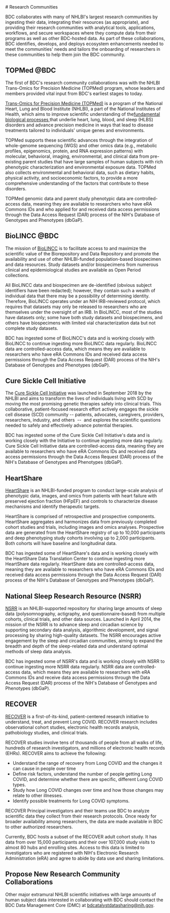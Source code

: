 
<PageContent width="95%" maxWidth="1200px" center gutters>
# Research Communities

BDC collaborates with many of NHLBI's largest research communities by ingesting their data, integrating their resources (as appropriate), and providing their research communities with analytical tools, applications, workflows, and secure workspaces where they compute data from their programs as well as other BDC-hosted data. As part of these collaborations, BDC identifies, develops, and deploys ecosystem enhancements needed to meet the communities' needs and tailors the onboarding of researchers in these communities to help them join the BDC community.

## TOPMed @BDC

The first of BDC's research community collaborations was with the NHLBI Trans-Omics for Precision Medicine (TOPMed) program, whose leaders and members provided vital input from BDC's earliest stages to today.

[Trans-Omics for Precision Medicine (TOPMed)](https://topmed.nhlbi.nih.gov/) is a program of the National Heart, Lung and Blood Institute (NHLBI), a part of the National Institutes of Health, which aims to improve scientific understanding of the[fundamental biological processes ](https://topmeddemo.wesdemo.com/about#pills-tab)that underlie heart, lung, blood, and sleep (HLBS) disorders and advance precision medicine in ways that lead to disease treatments tailored to individuals' unique genes and environments.

TOPMed supports these scientific advances through the integration of whole-genome sequencing (WGS) and other omics data (e.g., metabolic profiles, epigenomics, protein, and RNA expression patterns) with molecular, behavioral, imaging, environmental, and clinical data from pre-existing parent studies that have large samples of human subjects with rich phenotypic characterization and environmental exposure data. TOPMed also collects environmental and behavioral data, such as dietary habits, physical activity, and socioeconomic factors, to provide a more comprehensive understanding of the factors that contribute to these disorders.

TOPMed genomic data and parent study phenotypic data are controlled-access data, meaning they are available to researchers who have eRA Commons IDs and who applied for and received data access permissions through the Data Access Request (DAR) process of the NIH's Database of Genotypes and Phenotypes (dbGaP).

## BioLINCC @BDC

The mission of [BioLINCC](https://biolincc.nhlbi.nih.gov/home/) is to facilitate access to and maximize the scientific value of the Biorepository and Data Repository and promote the availability and use of other NHLBI-funded population-based biospecimen and data resources. Study datasets and/or biospecimens from numerous clinical and epidemiological studies are available as Open Period collections.

All BioLINCC data and biospecimen are de-identified (obvious subject identifiers have been redacted); however, they contain such a wealth of individual data that there may be a possibility of determining identity. Therefore, BioLINCC operates under an NIH IRB-reviewed protocol, which requires that datasets may only be released to researchers who are themselves under the oversight of an IRB. In BioLINCC, most of the studies have datasets only; some have both study datasets and biospecimens, and others have biospecimens with limited vial characterization data but not complete study datasets.

BDC has ingested some of BioLINCC's data and is working closely with BioLINCC to continue ingesting more BioLINCC data regularly. BioLINCC data are controlled-access data, which means they are available to researchers who have eRA Commons IDs and received data access permissions through the Data Access Request (DAR) process of the NIH's Database of Genotypes and Phenotypes (dbGaP).

## Cure Sickle Cell Initiative 

The [Cure Sickle Cell Initiative](https://curesickle.org/) was launched in September 2018 by the NHLBI and aims to transform the lives of individuals living with SCD by moving the most promising genetic therapies safely into clinical trials. This collaborative, patient-focused research effort actively engages the sickle cell disease (SCD) community -- patients, advocates, caregivers, providers, researchers, industry, and others  --  and explores the scientific questions needed to safely and effectively advance potential therapies.

BDC has ingested some of the Cure Sickle Cell Initiative's data and is working closely with the Initiative to continue ingesting more data regularly. Cure Sickle Cell Initiative data are controlled-access data, meaning they are available to researchers who have eRA Commons IDs and received data access permissions through the Data Access Request (DAR) process of the NIH's Database of Genotypes and Phenotypes (dbGaP).

## HeartShare

[HeartShare](https://amphf.org/) is an NHLBI-funded program to conduct large-scale analysis of phenotypic data, images, and omics from patients with heart failure with preserved ejection fraction (HFpEF) and controls to characterize disease mechanisms and identify therapeutic targets.

HeartShare is comprised of retrospective and prospective components. HeartShare aggregates and harmonizes data from previously completed cohort studies and trials, including images and omics analyses. Prospective data are generated from the HeartShare registry of up to 10,000 participants and deep phenotyping study cohorts involving up to 2,000 participants.  Both cohorts will have baseline and longitudinal data.

BDC has ingested some of HeartShare's data and is working closely with the HeartShare Data Translation Center to continue ingesting more HeartShare data regularly. HeartShare data are controlled-access data, meaning they are available to researchers who have eRA Commons IDs and received data access permissions through the Data Access Request (DAR) process of the NIH's Database of Genotypes and Phenotypes (dbGaP).

## National Sleep Research Resource (NSRR) 

[NSRR](https://sleepdata.org/) is an NHLBI-supported repository for sharing large amounts of sleep data (polysomnography, actigraphy, and questionnaire-based) from multiple cohorts, clinical trials, and other data sources. Launched in April 2014, the mission of the NSRR is to advance sleep and circadian science by supporting secondary data analysis, algorithmic development, and signal processing by sharing high-quality datasets. The NSRR encourages active engagement by the sleep and circadian communities, aiming to expand the breadth and depth of the sleep-related data and understand optimal methods of sleep data analysis.

BDC has ingested some of NSRR's data and is working closely with NSRR to continue ingesting more NSRR data regularly. NSRR data are controlled-access data, which means they are available to researchers with eRA Commons IDs and receive data access permissions through the Data Access Request (DAR) process of the NIH's Database of Genotypes and Phenotypes (dbGaP).

## RECOVER 

[RECOVER](https://recovercovid.org/) is a first-of-its-kind, patient-centered research initiative to understand, treat, and prevent Long COVID. RECOVER research includes observational cohort studies, electronic health records analysis, pathobiology studies, and clinical trials.

RECOVER studies involve tens of thousands of people from all walks of life, hundreds of research investigators, and millions of electronic health records (EHRs). RECOVER aims to achieve the following:

-   Understand the range of recovery from Long COVID and the changes it can cause in people over time
-   Define risk factors, understand the number of people getting Long COVID, and determine whether there are specific, different Long COVID types.
-   Study how Long COVID changes over time and how those changes may relate to other illnesses.
-   Identify possible treatments for Long COVID symptoms.

RECOVER Principal investigators and their teams use BDC to analyze scientific data they collect from their research protocols. Once ready for broader availability among researchers, the data are made available in BDC to other authorized researchers.

Currently, BDC hosts a subset of the RECOVER adult cohort study. It has data from over 15,000 participants and their over 107,000 study visits to almost 80 hubs and enrolling sites. Access to this data is limited to investigators who are registered with NIH's Electronic Research Administration (eRA) and agree to abide by data use and sharing limitations.

## Propose New Research Community Collaborations

Other major extramural NHLBI scientific initiatives with large amounts of human subject data interested in collaborating with BDC should contact the BDC Data Management Core (DMC) at [bdcatalystdatasharing@nih.gov](mailto:bdcatalystdatasharing@nih.gov).
</PageContent>
